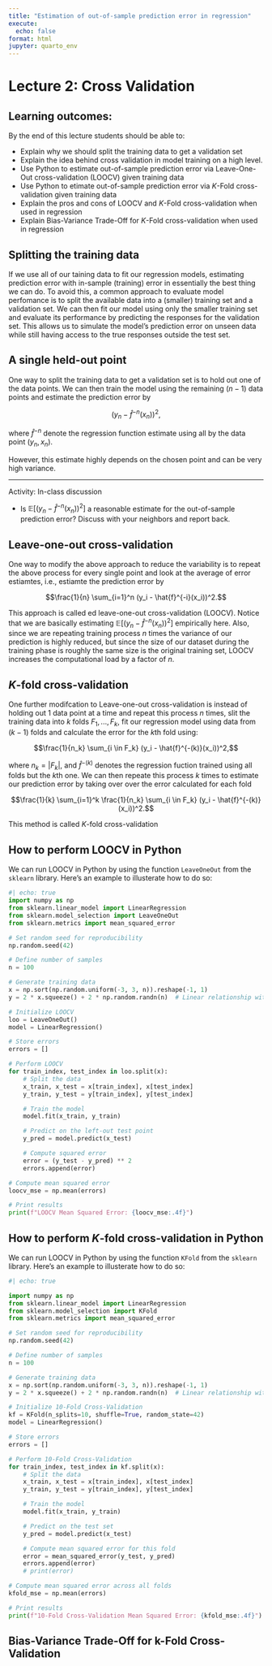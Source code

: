 ```yaml
---
title: "Estimation of out-of-sample prediction error in regression"
execute:
  echo: false
format: html
jupyter: quarto_env 
---
```


# Lecture 2: Cross Validation

## Learning outcomes:
By the end of this lecture students should be able to:

 - Explain why we should split the training data to get a validation set
 - Explain the idea behind cross validation in model training on a high level. 
 - Use Python to estimate out-of-sample prediction error via Leave-One-Out cross-validation (LOOCV) given training data
 - Use Python to etimate out-of-sample prediction error via $K$-Fold cross-validation given training data
 - Explain the pros and cons of LOOCV and $K$-Fold cross-validation when used in regression
 - Explain Bias-Variance Trade-Off for $K$-Fold cross-validation when used in regression

## Splitting the training data

If we use all of our taining data to fit our regression models, estimating prediction error with in-sample (training) error in essentially the best thing we can do. To avoid this, a common approach to evaluate model perfomance is to split the available data into a (smaller) training set and a validation set. We can then fit our model using only the smaller training set and evaluate its performance by predicting the responses for the validation set. This allows us to simulate the model’s prediction error on unseen data while still having access to the true responses outside the test set.  

## A single held-out point
One way to split the training data to get a validation set is to hold out one of the data points. We can then train the model using the remaining $(n−1)$ data points and estimate the prediction error by

$$(y_n - \hat{f}^{-n}(x_n))^2,$$

where $\hat{f}^{-n}$ denote the regression function estimate using all by the data point $(y_n, x_n)$.

However, this estimate highly depends on the chosen point and can be very high variance. 

---

:::{.activity}

::::{.activity-header}
Activity: In-class discussion

::::
::::{.activity-container}

 - Is $\mathbb{E}[(y_n - \hat{f}^{-n}(x_n))^2]$ a reasonable estimate for the out-of-sample prediction error? Discuss with your neighbors and report back.

::::
:::



## Leave-one-out cross-validation
One way to modify the above approach to reduce the variability is to repeat the above process for every single point and look at the average of error estiamtes, i.e., estiamte the prediction error by

$$\frac{1}{n} \sum_{i=1}^n (y_i - \hat{f}^{-i}(x_i))^2.$$

This approach is called ed leave-one-out cross-validation (LOOCV). Notice that we are basically estimating $\mathbb{E}[(y_n - \hat{f}^{-n}(x_n))^2]$ empirically here. Also, since we are repeating training process $n$ times the variance of our prediction is highly reduced, but since the size of our dataset during the training phase is roughly the same size is the original training set, LOOCV increases the computational load by a factor of $n$.


## $K$-fold cross-validation

One further modifcation to Leave-one-out cross-validation is instead of holding out 1 data point at a time and repeat this process $n$ times, slit the training data into $k$ folds $F_1,...,F_k$, fit our regression model using data from $(k-1)$ folds and calculate the error for the $k$th fold using:

$$\frac{1}{n_k} \sum_{i \in F_k} (y_i - \hat{f}^{-(k)}(x_i))^2,$$

where $n_k = |F_k|$, and $\hat{f}^{-(k)}$ denotes the regression fuction trained using all folds but the $k$th one. We can then repeate this process $k$ times to estimate our prediction error by taking over over the error calculated for each fold

$$\frac{1}{k} \sum_{i=1}^k \frac{1}{n_k} \sum_{i \in F_k} (y_i - \hat{f}^{-(k)}(x_i))^2.$$

This method is called $K$-fold cross-validation

## How to perform LOOCV in Python

We can run LOOCV in Python by using the function `LeaveOneOut` from the `sklearn` library. Here's an example to illusterate how to do so:

```python
#| echo: true
import numpy as np
from sklearn.linear_model import LinearRegression
from sklearn.model_selection import LeaveOneOut
from sklearn.metrics import mean_squared_error

# Set random seed for reproducibility
np.random.seed(42)

# Define number of samples
n = 100 

# Generate training data
x = np.sort(np.random.uniform(-3, 3, n)).reshape(-1, 1)
y = 2 * x.squeeze() + 2 * np.random.randn(n)  # Linear relationship with noise

# Initialize LOOCV
loo = LeaveOneOut()
model = LinearRegression()

# Store errors
errors = []

# Perform LOOCV
for train_index, test_index in loo.split(x):
    # Split the data
    x_train, x_test = x[train_index], x[test_index]
    y_train, y_test = y[train_index], y[test_index]

    # Train the model
    model.fit(x_train, y_train)

    # Predict on the left-out test point
    y_pred = model.predict(x_test)

    # Compute squared error
    error = (y_test - y_pred) ** 2
    errors.append(error)

# Compute mean squared error
loocv_mse = np.mean(errors)

# Print results
print(f"LOOCV Mean Squared Error: {loocv_mse:.4f}")

```

## How to perform $K$-fold cross-validation in Python

We can run LOOCV in Python by using the function `KFold` from the `sklearn` library. Here's an example to illusterate how to do so:


```python
#| echo: true

import numpy as np
from sklearn.linear_model import LinearRegression
from sklearn.model_selection import KFold
from sklearn.metrics import mean_squared_error

# Set random seed for reproducibility
np.random.seed(42)

# Define number of samples
n = 100 

# Generate training data
x = np.sort(np.random.uniform(-3, 3, n)).reshape(-1, 1)
y = 2 * x.squeeze() + 2 * np.random.randn(n)  # Linear relationship with noise

# Initialize 10-Fold Cross-Validation
kf = KFold(n_splits=10, shuffle=True, random_state=42)
model = LinearRegression()

# Store errors
errors = []

# Perform 10-Fold Cross-Validation
for train_index, test_index in kf.split(x):
    # Split the data
    x_train, x_test = x[train_index], x[test_index]
    y_train, y_test = y[train_index], y[test_index]

    # Train the model
    model.fit(x_train, y_train)

    # Predict on the test set
    y_pred = model.predict(x_test)

    # Compute mean squared error for this fold
    error = mean_squared_error(y_test, y_pred)
    errors.append(error)
    # print(error)

# Compute mean squared error across all folds
kfold_mse = np.mean(errors)

# Print results
print(f"10-Fold Cross-Validation Mean Squared Error: {kfold_mse:.4f}")


```

## Bias-Variance Trade-Off for k-Fold Cross-Validation